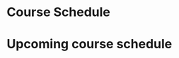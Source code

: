 
<Meta title="Course Schedule" />

# Course Schedule
 
<Canvas>
  <Story name="Course Schedule">
    <h1 className="text-center">Upcoming course schedule</h1>
    <CourseSchedule 
      cohort="Boston #34"
      enrollmentEnd="Jul 15, 2021"
      preflightBegins="Jun 14, 2021"
      ignitionBegins="Jul 5, 2021"
      cohortBegins="Aug 30, 2021"
      cohortEnds="Nov 5, 2021"
      buttonURL="#"
      buttonText="Apply Today"
    />
    <CourseSchedule 
      cohort="Boston #35"
      enrollmentEnd="Oct 14, 2021"
      preflightBegins="Sept 13, 2021"
      ignitionBegins="Oct 4, 2021"
      cohortBegins="Nov 29, 2021"
      cohortEnds="February 11, 2021"
      buttonURL="#"
      buttonText="Apply Today"
    />
  </Story>
</Canvas>